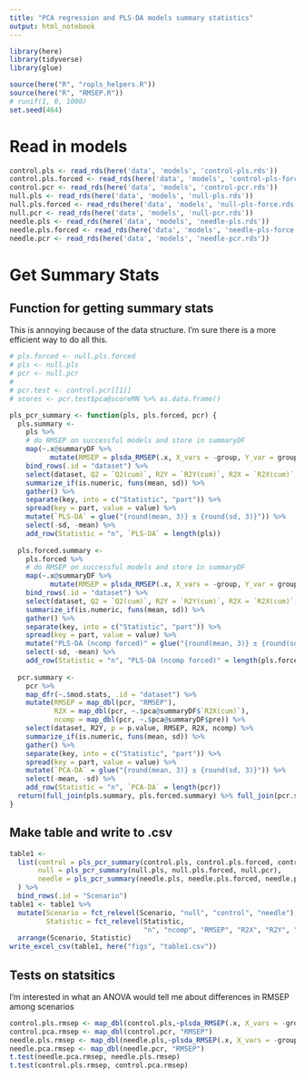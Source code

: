 ```yaml
---
title: "PCA regression and PLS-DA models summary statistics"
output: html_notebook
---
```


```r
library(here)
library(tidyverse)
library(glue)

source(here("R", "ropls_helpers.R"))
source(here("R", "RMSEP.R"))
# runif(1, 0, 1000)
set.seed(464)
```

# Read in models

```r
control.pls <- read_rds(here('data', 'models', 'control-pls.rds'))
control.pls.forced <- read_rds(here('data', 'models', 'control-pls-force.rds'))
control.pcr <- read_rds(here('data', 'models', 'control-pcr.rds'))
null.pls <- read_rds(here('data', 'models', 'null-pls.rds'))
null.pls.forced <- read_rds(here('data', 'models', 'null-pls-force.rds'))
null.pcr <- read_rds(here('data', 'models', 'null-pcr.rds'))
needle.pls <- read_rds(here('data', 'models', 'needle-pls.rds'))
needle.pls.forced <- read_rds(here('data', 'models', 'needle-pls-force.rds'))
needle.pcr <- read_rds(here('data', 'models', 'needle-pcr.rds'))
```


# Get Summary Stats
## Function for getting summary stats

This is annoying because of the data structure.  I'm sure there is a more efficient way to do all this.

```r
# pls.forced <- null.pls.forced
# pls <- null.pls
# pcr <- null.pcr
# 
# pcr.test <- control.pcr[[1]]
# scores <- pcr.test$pca@scoreMN %>% as.data.frame()
```
```r
pls_pcr_summary <- function(pls, pls.forced, pcr) {
  pls.summary <-
    pls %>%
    # do RMSEP on successful models and store in summaryDF 
    map(~.x@summaryDF %>%
          mutate(RMSEP = plsda_RMSEP(.x, X_vars = -group, Y_var = group, CV = 7))) %>% 
    bind_rows(.id = "dataset") %>% 
    select(dataset, Q2 = `Q2(cum)`, R2Y = `R2Y(cum)`, R2X = `R2X(cum)`, pR2 = pR2Y, pQ2 = pQ2, RMSEP, ncomp = pre) %>% 
    summarize_if(is.numeric, funs(mean, sd)) %>% 
    gather() %>% 
    separate(key, into = c("Statistic", "part")) %>% 
    spread(key = part, value = value) %>% 
    mutate(`PLS-DA` = glue("{round(mean, 3)} ± {round(sd, 3)}")) %>% 
    select(-sd, -mean) %>% 
    add_row(Statistic = "n", `PLS-DA` = length(pls))
  
  pls.forced.summary <-
    pls.forced %>% 
    # do RMSEP on successful models and store in summaryDF 
    map(~.x@summaryDF %>%
          mutate(RMSEP = plsda_RMSEP(.x, X_vars = -group, Y_var = group, CV = 7))) %>% 
    bind_rows(.id = "dataset") %>% 
    select(dataset, Q2 = `Q2(cum)`, R2Y = `R2Y(cum)`, R2X = `R2X(cum)`, pR2 = pR2Y, pQ2 = pQ2, RMSEP, ncomp = pre) %>% 
    summarize_if(is.numeric, funs(mean, sd)) %>% 
    gather() %>% 
    separate(key, into = c("Statistic", "part")) %>% 
    spread(key = part, value = value) %>% 
    mutate("PLS-DA (ncomp forced)" = glue("{round(mean, 3)} ± {round(sd, 3)}")) %>% 
    select(-sd, -mean) %>% 
    add_row(Statistic = "n", "PLS-DA (ncomp forced)" = length(pls.forced))
  
  pcr.summary <- 
    pcr %>% 
    map_dfr(~.$mod.stats, .id = "dataset") %>% 
    mutate(RMSEP = map_dbl(pcr, "RMSEP"),
           R2X = map_dbl(pcr, ~.$pca@summaryDF$`R2X(cum)`),
           ncomp = map_dbl(pcr, ~.$pca@summaryDF$pre)) %>% 
    select(dataset, R2Y, p = p.value, RMSEP, R2X, ncomp) %>% 
    summarize_if(is.numeric, funs(mean, sd)) %>%
    gather() %>% 
    separate(key, into = c("Statistic", "part")) %>% 
    spread(key = part, value = value) %>% 
    mutate(`PCA-DA` = glue("{round(mean, 3)} ± {round(sd, 3)}")) %>% 
    select(-mean, -sd) %>% 
    add_row(Statistic = "n", `PCA-DA` = length(pcr))
  return(full_join(pls.summary, pls.forced.summary) %>% full_join(pcr.summary))
}
```

## Make table and write to .csv

```r
table1 <-
  list(control = pls_pcr_summary(control.pls, control.pls.forced, control.pcr),
       null = pls_pcr_summary(null.pls, null.pls.forced, null.pcr),
       needle = pls_pcr_summary(needle.pls, needle.pls.forced, needle.pcr)
  ) %>%
  bind_rows(.id = "Scenario")
table1 <- table1 %>% 
  mutate(Scenario = fct_relevel(Scenario, "null", "control", "needle"),
         Statistic = fct_relevel(Statistic,
                                 "n", "ncomp", "RMSEP", "R2X", "R2Y", "Q2", "pR2", "pQ2", "p")) %>% 
  arrange(Scenario, Statistic)
write_excel_csv(table1, here("figs", "table1.csv"))
```

## Tests on statsitics
I'm interested in what an ANOVA would tell me about differences in RMSEP among scenarios

```r
control.pls.rmsep <- map_dbl(control.pls,~plsda_RMSEP(.x, X_vars = -group, Y_var = group, CV = 7))
control.pca.rmsep <- map_dbl(control.pcr, "RMSEP")
needle.pls.rmsep <- map_dbl(needle.pls,~plsda_RMSEP(.x, X_vars = -group, Y_var = group, CV = 7))
needle.pca.rmsep <- map_dbl(needle.pcr, "RMSEP")
t.test(needle.pca.rmsep, needle.pls.rmsep)
t.test(control.pls.rmsep, control.pca.rmsep)
```

